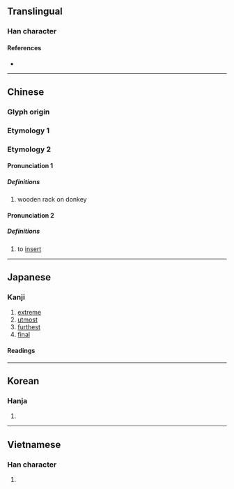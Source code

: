 {{also|極}}
{{character info}}
==Translingual==
{{stroke order|strokes=7}}

===Han character===
{{Han char|rn=75|rad=木|as=03|sn=7|four=47947|canj=DNHE|ids=⿰木及}}

====References====
* {{Han ref|kx=0514.170|dkj=14519|hdz=21161.090|uh=6781|ud=26497|bh=CCE5|bd=52453}}

----

==Chinese==

===Glyph origin===
{{Han etym}}

===Etymology 1===
{{zh-see|極}}

===Etymology 2===
{{zh-forms}}

====Pronunciation 1====
{{zh-pron
|m=jí
|mc=1
|oc=1
|cat=n
}}

=====Definitions=====
{{zh-hanzi}}

# {{zh-hg}} wooden rack on donkey

====Pronunciation 2====
{{zh-pron
|m=jí
|mc=2
|oc=2
|cat=v
}}

=====Definitions=====
{{zh-hanzi}}

# {{zh-hg}} to [[insert]]

----

==Japanese==

===Kanji===
{{ja-kanji|grade=|rs=木03}}

# [[extreme]]
# [[utmost]]
# [[furthest]]
# [[final]]

====Readings====
{{rfv-pron|ja}}
{{ja-readings
|goon=ごう<ごふ
|kanon=きゅう<きふ
|kun=にぐら-
}}

----

==Korean==

===Hanja===
{{ko-hanja|hangeul=극|eumhun=|rv=geuk|mr=kŭk|y=kuk}}

# {{rfdef|ko|sort=木03}}

----

==Vietnamese==

===Han character===
{{vi-readings|reading=cực|rs=木03}}

# {{rfdef|vi|sort=木03}}